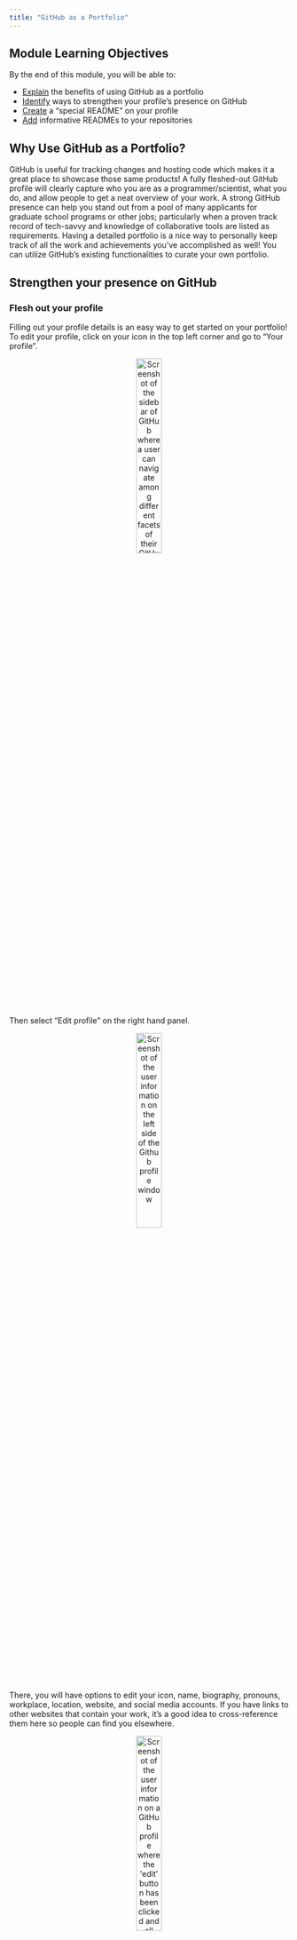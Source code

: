 ```yaml
---
title: "GitHub as a Portfolio"
---
```


## Module Learning Objectives

By the end of this module, you will be able to:

- <u>Explain</u> the benefits of using GitHub as a portfolio
- <u>Identify</u> ways to strengthen your profile's presence on GitHub 
- <u>Create</u> a "special README" on your profile
- <u>Add</u> informative READMEs to your repositories

## Why Use GitHub as a Portfolio?

GitHub is useful for tracking changes and hosting code which makes it a great place to showcase those same products! A fully fleshed-out GitHub profile will clearly capture who you are as a programmer/scientist, what you do, and allow people to get a neat overview of your work. A strong GitHub presence can help you stand out from a pool of many applicants for graduate school programs or other jobs; particularly when a proven track record of tech-savvy and knowledge of collaborative tools are listed as requirements. Having a detailed portfolio is a nice way to personally keep track of all the work and achievements you've accomplished as well! You can utilize GitHub's existing functionalities to curate your own portfolio. 

## Strengthen your presence on GitHub

### Flesh out your profile

Filling out your profile details is an easy way to get started on your portfolio! To edit your profile, click on your icon in the top left corner and go to "Your profile". 

<p align="center">
<img src="images/portfolio/portfolio-profile-1.png" alt="Screenshot of the sidebar of GitHub where a user can navigate among different facets of their GitHub presence" width="30%"/>
</p>

Then select "Edit profile" on the right hand panel. 

<p align="center">
<img src="images/portfolio/portfolio-profile-2.png" alt="Screenshot of the user information on the left side of the Github profile window" width="30%"/>
</p>

There, you will have options to edit your icon, name, biography, pronouns, workplace, location, website, and social media accounts. If you have links to other websites that contain your work, it's a good idea to cross-reference them here so people can find you elsewhere.

<p align="center">
<img src="images/portfolio/portfolio-profile-3.png" alt="Screenshot of the user information on a GitHub profile where the 'edit' button has been clicked and all fields are edit-able" width="30%"/>
</p>

Alternatively, you can also edit your profile by clicking on your icon in the top left corner to go to "Settings", then "Public profile". 

### Pin repositories

Additionally, you can choose to pin up to 6 public repositories to show off to anyone who visits your profile. These pinned repos will be at the top of your profile page, greatly increasing their visibility to visitors. 

To choose which repositories to pin, navigate to the "Your profile" tab again and click "Customize your pins". Once you've pinned the repositories you particularly want to highlight you can reorder your pinned repos by dragging the 6 dots at the top right corner.

<p align="center">
<img src="images/portfolio/portfolio-pinned.png" alt="Screenshot of the pinned repositories for a user where the grid of six squares in the top right of one of the pinned repositories is circled in red" width="100%"/>
</p>

When you're picking out your top repositories we recommend including repositories that:

- You're excited about (passion is always worth highlighting!)
- Showcase a breadth of skills
- Demonstrate significant expertise in a narrow range of skills
- You're proud of / were significant to your career

## Special README

A fun secret feature of GitHub is that you can have a "special README" displayed at the top of your profile! This is an easy way to present your work and interests to the rest of the GitHub community and anyone who visits your profile. 

To get started, from your profile landing page, click on the ➕ button and select "New repository".

<p align="center">
<img src="images/portfolio/portfolio-README-1.png" alt="Screenshot of the dialogue menu for creating a new repository from the GitHub user's profile" width="50%"/>
</p>

Name your new repo the same name as your username. A notification should pop up indicating that you're creating a special repo.

<p align="center">
<img src="images/portfolio/portfolio-README-2.png" alt="Screenshot of the new repository menu in GitHub where GitHub is adding a dialogue indicating the repository is 'special' because its name matches the user's name" width="80%"/>
</p>

Feel free to write an optional description. Set the repo visibility to public and make sure to check the box to initialize the repo with a README file. Click on the "Create repository" button once you're done!

<p align="center">
<img src="images/portfolio/portfolio-README-3.png" alt="Screenshot of making the special repository where the 'add a README' box is checked but no other fields are changed from their defaults" width="80%"/>
</p>

This is what the special repo will look like. Notice the notification on the right hand side informing you that the README.md file will appear on your profile. Click on the "Edit README" button to get started. Note that you _could_ clone the special repo and edit from whatever code/text editor you prefer but given that the only editing you'll do is to a markdown file that seems excessive to us.

<p align="center">
<img src="images/portfolio/portfolio-README-4.png" alt="Screenshot of a user's special repository after it has been created and the README contains only default content" width="100%"/>
</p>

GitHub will have already populated README.md with a template that you can use as a starting point. Edit this Markdown file to your own liking. Here is a [handy guide](https://docs.github.com/en/get-started/writing-on-github/getting-started-with-writing-and-formatting-on-github) on formatting your text if you are not familiar with Markdown syntax. 

Some nice sections to include in your README.md are an "About me" section that gives a background on your work and interests, a contributions/achievements section, and a section on any other communities you're involved in. 

<p align="center">
<img src="images/portfolio/portfolio-README-5.png" alt="Screenshot of a special repository's README where invisible elements are revealed by editing the file" width="100%"/>
</p>

You can add [emojis](https://docs.github.com/en/get-started/writing-on-github/getting-started-with-writing-and-formatting-on-github/basic-writing-and-formatting-syntax#using-emoji), [images and GIFs](https://docs.github.com/en/get-started/writing-on-github/getting-started-with-writing-and-formatting-on-github/basic-writing-and-formatting-syntax#images) so have fun editing your special README. 

## Informative READMEs

On a related note, an informative README **in each repository** is crucial to orienting your audience to the files in and purpose of each repository. It's good practice to add an informative README to every repository so visitors know its purpose and what it contains. A well-written README will be useful to both coders and non-coders alike. Check out the Scientific Computing team's guide to writing informative READMEs [here](https://lter.github.io/workshop-github/readmes.html)!

## How to Stand Out

If you act on the suggestions we've outlined above you will already be well on the way to fully leveraging GitHub as a professional portfolio. That said, there are always means of making yourself and your work stand out even more! Below is a non-exhaustive list of some ideas for continuing to improve your portfolio.

### Create a Personal Website

Personal websites are a cool way to visually convey everything that goes into a portfolio--your background, work experiences, interests, accomplishments, projects, contact information, etc. With a website, you can be more creative and flexible in how you want to present yourself to others. Plus, non-GitHub users may be more inclined to navigate someone's personal website rather than their GitHub profile. A further benefit of creating a personal website is that you will learn (and demonstrate!) a suite of additional skills that contribute to your portfolio in and of themselves.

Although the topic of creating your own personal website is outside the scope of this workshop, there are tons of resources on how to get started. If you're interested, check out the SciComp team's tutorial on [building a website with Quarto](https://lter.github.io/scicomp/tutorials.html#building-a-website-with-quarto). Also feel free to check out [Sam Csik](https://samanthacsik.github.io/)'s tutorials on how to [create](https://ucsb-meds.github.io/creating-quarto-websites/) and [customize](https://ucsb-meds.github.io/customizing-quarto-websites/#/title-slide) your website using [Quarto](https://quarto.org/). 

Since this will be a personal website deployed through [GitHub Pages](https://pages.github.com/), remember to name your Quarto project and GitHub repo: `<YOUR-GITHUB-USERNAME>.github.io`, replacing `<YOUR-GITHUB-USERNAME>` with your actual username. You're only allowed one user website with the github.io suffix. Follow the instructions in the linked tutorials to deploy the website via GitHub when you're done! If all goes well, your website will be live at: https://\<YOUR-GITHUB-USERNAME\>.github.io/

If you're looking for some inspiration, check out Angel's ([angelchen7.github.io](https://angelchen7.github.io/)) and Nick's websites ([njlyon0.github.io](https://njlyon0.github.io/))!

### Team up with Peers

Within any career path some of the best people to get professional feedback from are your peers! Your colleagues have applied to the same types of positions that you have and often have crucial insight that can help you learn from both the successes and the pitfalls that they have encountered. In addition, they can a well-trained critical eye that can help you improve your portfolio in ways you may never have imagined by yourself.

Once you have a draft portfolio, share it with your peers, advisers, and mentors for feedback. Write down their suggestions and act on all of the ones that seem reasonable to you. If you'd like, repeat this process of iterative revision for as long as you feel that it is needed! It may also make sense to gather other peers without GitHub portfolios into a journal club-style group and meet regularly to develop and critique one another's materials.
